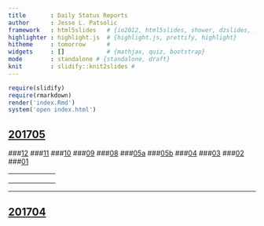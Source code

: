 ```yaml
---
title       : Daily Status Reports
author      : Jesse L. Patsolic
framework   : html5slides   # {io2012, html5slides, shower, dzslides, ...}
highlighter : highlight.js  # {highlight.js, prettify, highlight}
hitheme     : tomorrow      # 
widgets     : []            # {mathjax, quiz, bootstrap}
mode        : standalone # {standalone, draft}
knit        : slidify::knit2slides #
---
```


```r
require(slidify)
require(rmarkdown)
render('index.Rmd')
system('open index.html')
```

## [201705](./201705/12/miniReport.html)
###[12](./201705/12/miniReport.html)
###[11](./201705/11/miniReport.html)
###[10](./201705/09/miniReport.html)
###[09](./201705/09/miniReport.html)
###[08](./201705/08/miniReport.html)
###[05a](./201705/05/miniReport.html)
###[05b](./201705/05/sanityCheck.html)
###[04](./201705/04/miniReport.html)
###[03](./201705/03/miniReport.html)
###[02](./201705/02/miniReport.html)
###[01](./201705/01/miniReport.html)



|   |   |   |   |   |   |
|---|---|---|---|---|---|
|   |   |   |   |   |   |
|   |   |   |   |   |   |
|   |   |   |   |   |   |


---- 

## [201704](./201704/)



